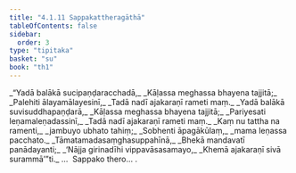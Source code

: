 ```yaml
---
title: "4.1.11 Sappakattheragāthā"
tableOfContents: false
sidebar:
  order: 3
type: "tipitaka"
basket: "su"
book: "th1"
---
```



<DynamicBreadcrumb />

<Division number="307" book="th1">

<Paragraph number="553" type="verses" book="th1">
_“Yadā balākā sucipaṇḍaracchadā,_  
_Kāḷassa meghassa bhayena tajjitā;_  
_Palehiti ālayamālayesinī,_  
_Tadā nadī ajakaraṇī rameti maṃ._  

</Paragraph>

</Division>
<Division number="308" book="th1">

<Paragraph number="554" type="verses" book="th1">
_Yadā balākā suvisuddhapaṇḍarā,_  
_Kāḷassa meghassa bhayena tajjitā;_  
_Pariyesati leṇamaleṇadassinī,_  
_Tadā nadī ajakaraṇī rameti maṃ._  

</Paragraph>

</Division>
<Division number="309" book="th1">

<Paragraph number="555" type="verses" book="th1">
_Kaṃ nu tattha na ramenti,_  
_jambuyo ubhato tahiṃ;_  
_Sobhenti āpagākūlaṃ,_  
_mama leṇassa pacchato._  

</Paragraph>

</Division>
<Division number="310" book="th1">

<Paragraph number="556" type="verses" book="th1">
_Tāmatamadasaṃghasuppahīnā,_  
_Bhekā mandavatī panādayanti;_  
_‘Nājja girinadīhi vippavāsasamayo,_  
_Khemā ajakaraṇī sivā surammā’”ti._  


</Paragraph>
</Division>

<Paragraph number="557" type="center" book="th1">
…  Sappako thero… .
</Paragraph>